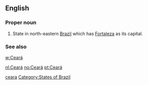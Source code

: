 {{also|ceară}}
==English==

===Proper noun===
{{en-proper noun}}

# State in north-eastern [[Brazil]] which has [[Fortaleza]] as its capital.

===See also===
{{anagrams:en/aacer}}
[[w:Ceará]]

[[Category:English words spelled with diacritics|ceara]]
[[Category:States of Brazil]]

[[nl:Ceará]]
[[no:Ceará]]
[[pt:Ceará]]